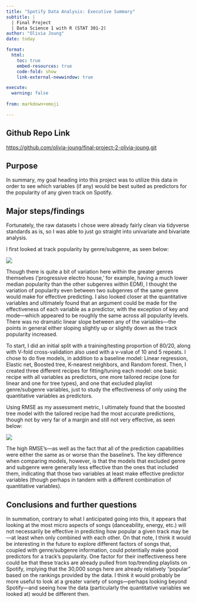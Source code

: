 ```yaml
---
title: "Spotify Data Analysis: Executive Summary"
subtitle: |
  | Final Project 
  | Data Science 1 with R (STAT 301-2)
author: "Olivia Joung"
date: today

format:
  html:
    toc: true
    embed-resources: true
    code-fold: show
    link-external-newwindow: true

execute:
  warning: false
  
from: markdown+emoji 

---
```

::: {.callout-tip icon=false}

## Github Repo Link

[https://github.com/olivia-joung/final-project-2-olivia-joung.git](https://github.com/olivia-joung/final-project-2-olivia-joung.git)

:::

## Purpose
In summary, my goal heading into this project was to utilize this data in order to see which variables (if any) would be best suited as predictors for the popularity of any given track on Spotify. 

## Major steps/findings

Fortunately, the raw datasets I chose were already fairly clean via tidyverse standards as is, so I was able to just go straight into univariate and bivariate analysis. 

I first looked at track popularity by genre/subgenre, as seen below:

![](plots/subgenre_boxplot.png)

Though there is quite a bit of variation here within the greater genres themselves ('progressive electro house,' for example, having a much lower median popularity than the other subgenres within EDM), I thought the variation of popularity even between two subgenres of the same genre would make for effective predicting. I also looked closer at the quantitative variables and ultimately found that an argument could be made for the effectiveness of each variable as a predictor, with the exception of key and mode—which appeared to be roughly the same across all popularity levels. There was no dramatic linear slope between any of the variables—the points in general either sloping slightly up or slightly down as the track popularity increased. 

To start, I did an initial split with a training/testing proportion of 80/20, along with V-fold cross-validation also used with a v-value of 10 and 5 repeats. I chose to do five models, in addition to a baseline model: Linear regression, Elastic net, Boosted tree, K-nearest neighbors, and Random forest. Then, I created three different recipes for fitting/tuning each model: one basic recipe with all variables as predictors, one more tailored recipe (one for linear and one for tree types), and one that excluded playlist genre/subgenre variables, just to study the effectiveness of only using the quantitative variables as predictors. 

Using RMSE as my assessment metric, I ultimately found that the boosted tree model with the tailored recipe had the most accurate predictions, though not by very far of a margin and still not very effective, as seen below:

![](results/spotify_plot.png)

The high RMSE's—as well as the fact that all of the prediction capabilities were either the same as or worse than the baseline's. The key difference when comparing models, however, is that the models that excluded genre and subgenre were generally less effective than the ones that included them, indicating that those two variables at least make effective predictor variables (though perhaps in tandem with a different combination of quantitative variables).

## Conclusions and further questions

In summation, contrary to what I anticipated going into this, it appears that looking at the most micro aspects of songs (danceability, energy, etc.) will not necessarily be effective in predicting how popular a given track may be—at least when only combined with each other. On that note, I think it would be interesting in the future to explore different factors of songs that, coupled with genre/subgenre information, could potentially make good predictors for a track's popularity. One factor for their ineffectiveness here could be that these tracks are already pulled from top/trending playlists on Spotify, implying that the 30,000 songs here are already relatively "popular" based on the rankings provided by the data. I think it would probably be more useful to look at a greater variety of songs—perhaps looking beyond Spotify—and seeing how the data (particularly the quantitative variables we looked at) would be different then.

